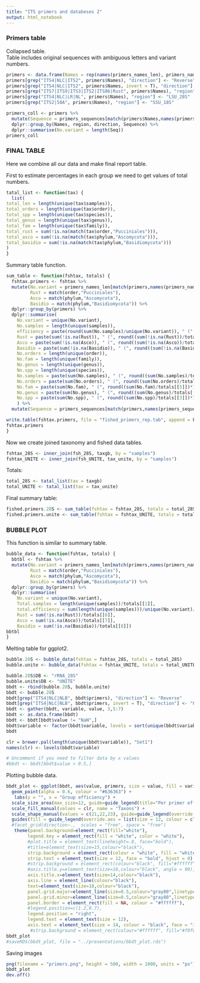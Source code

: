 ```yaml
---
title: "ITS primers and databeses 2"
output: html_notebook
---
```

### Primers table
Collapsed table.  
Table includes original sequences with ambiguous letters and variant numbers.  
```r
primers <- data.frame(Names = rep(names(primers_names_len), primers_names_len), Seq = unlist(primers_exp))
primers[grep("ITS4|NLC|ITS2", primers$Names), "direction"] <- "Reverse"
primers[grep("ITS4|NLC|ITS2", primers$Names, invert = T), "direction"] <- "Forward"
primers[grep("ITS7|ITS9|ITS3|ITS2|ITS86|Rust", primers$Names), "region"] <- "5.8S"
primers[grep("ITS4|NLC|LR|NL", primers$Names), "region"] <- "LSU_28S"
primers[grep("ITS2|58A", primers$Names), "region"] <- "SSU_18S"

primers_coll <- primers %>%
  mutate(Sequence = primers_sequences[match(primers$Names,names(primers_sequences))]) %>%
  dplyr::group_by(Names, region, direction, Sequence) %>%
  dplyr::summarise(No.variant = length(Seq))
primers_coll
```

### FINAL TABLE

Here we combine all our data and make final report table.

First to estimate percentages in each group we need to get values of total numbers.
```r

tatal_list <- function(tax) {
  list(
total_len = length(unique(tax$samples)),
total_orders = length(unique(tax$order)),
total_spp = length(unique(tax$species)),
total_genus = length(unique(tax$genus)),
total_fam = length(unique(tax$family)),
total_rust = sum(!is.na(match(tax$order,"Pucciniales"))),
total_asco = sum(!is.na(match(tax$phylum,"Ascomycota"))),
total_basidio = sum(!is.na(match(tax$phylum,"Basidiomycota")))
)
}
```
Summary table function.
```r
sum_table <- function(fshtax, totals) {
  fshtax.primers <- fshtax %>%
  mutate(No.variant = primers_names_len[match(primers,names(primers_names_len))],
         Rust = match(order,"Pucciniales"),
         Asco = match(phylum,"Ascomycota"),
         Basidio = match(phylum,"Basidiomycota")) %>%
  dplyr::group_by(primers) %>%
  dplyr::summarise(
    No.variant = unique(No.variant),
    No.samples = length(unique(samples)),
    efficiency = paste(round(sum(No.samples)/unique(No.variant)), " (", round(((sum(No.samples)/unique(No.variant)/totals[[1]])*100),2), "%)", sep = ""),
    Rust = paste(sum(!is.na(Rust)), " (", round((sum(!is.na(Rust))/totals[[6]])*100 ,2), "%)",  sep = ""),
    Asco = paste(sum(!is.na(Asco)), " (", round((sum(!is.na(Asco))/totals[[7]])*100 ,2), "%)",  sep = ""),
    Basidio = paste(sum(!is.na(Basidio)), " (", round((sum(!is.na(Basidio))/totals[[8]])*100 ,2), "%)",  sep = ""),
    No.orders = length(unique(order)),
    No.fam = length(unique(family)),
    No.genus = length(unique(genus)),
    No.spp = length(unique(species)),
    No.samples = paste(sum(No.samples), " (", round((sum(No.samples)/totals[[1]])*100, 2), "%)", sep = ""), 
    No.orders = paste(sum(No.orders), " (", round((sum(No.orders)/totals[[2]])*100, 2), "%)", sep = ""),
    No.fam = paste(sum(No.fam), " (", round((sum(No.fam)/totals[[5]])*100, 2), "%)", sep = ""),
    No.genus = paste(sum(No.genus), " (", round((sum(No.genus)/totals[[4]])*100, 2), "%)", sep = ""),
    No.spp = paste(sum(No.spp), " (", round((sum(No.spp)/totals[[3]])*100, 2), "%)", sep = "")
    ) %>%
  mutate(Sequence = primers_sequences[match(primers,names(primers_sequences))])

write.table(fshtax.primers, file = "fished_primers_rep.tab", append = F, row.names = F, sep = "\t", quote = F)
fshtax.primers
}
```

Now we create joined taxonomy and fished data tables.
```r
fshtax_28S <- inner_join(fsh_28S, taxgb, by = "samples")
fshtax_UNITE <- inner_join(fsh_UNITE, tax_unite, by = "samples")
```
Totals:  
```r
total_28S <- tatal_list(tax = taxgb)
total_UNITE <- tatal_list(tax = tax_unite)
```

Final summary table:
```r
fished.primers.28S <- sum_table(fshtax = fshtax_28S, totals = total_28S)
fished.primers.unite <- sum_table(fshtax = fshtax_UNITE, totals = total_UNITE)
```

### BUBBLE PLOT
This function is similar to summary table.
```r

bubble_data <- function(fshtax, totals) {
  bbtbl <- fshtax %>%
  mutate(No.variant = primers_names_len[match(primers,names(primers_names_len))],
         Rust = match(order,"Pucciniales"),
         Asco = match(phylum,"Ascomycota"),
         Basidio = match(phylum,"Basidiomycota")) %>%
  dplyr::group_by(primers) %>%
  dplyr::summarise(
    No.variant = unique(No.variant),
    Total.samples = length(unique(samples))/totals[[1]],
    total.efficiency = sum(length(unique(samples)))/unique(No.variant)/totals[[1]],
    Rust = sum(!is.na(Rust))/totals[[6]],
    Asco = sum(!is.na(Asco))/totals[[7]],
    Basidio = sum(!is.na(Basidio))/totals[[8]])
bbtbl
}
```
Melting table for ggplot2.
```r
bubble.28S <- bubble_data(fshtax = fshtax_28S, totals = total_28S)
bubble.unite <- bubble_data(fshtax = fshtax_UNITE, totals = total_UNITE)

bubble.28S$DB <- "rRNA_28S"
bubble.unite$DB <- "UNITE"
bbdt <- rbind(bubble.28S, bubble.unite)
bbdt <- bubble.28S
bbdt[grep("ITS4|NLC|NLB", bbdt$primers), "direction"] <- "Reverse"
bbdt[grep("ITS4|NLC|NLB", bbdt$primers, invert = T), "direction"] <- "Forward"
bbdt <- gather(bbdt, variable, value, 3,5:7)
bbdt <- as.data.frame(bbdt)
bbdt <- bbdt[bbdt$value != "NaN",]
bbdt$variable <- factor(bbdt$variable, levels = sort(unique(bbdt$variable), decreasing = F))
bbdt

```
```r
clr = brewer.pal(length(unique(bbdt$variable)), "Set1")
names(clr) <- levels(bbdt$variable)

# Uncomment if you need to filter data by x values
#bbdt <- bbdt[bbdt$value > 0.5,]
```


Plotting bubble data.   
```r

bbdt_plot <- ggplot(bbdt, aes(value, primers, size = value, fill = variable, shape = DB)) +
  geom_point(alpha = 0.6, colour = "#636363") + 
   labs(y = "", x = "Group efficiency") +
  scale_size_area(max_size=12, guide=guide_legend(title="Per primer efficiency", keyheight=0)) +
  scale_fill_manual(values = clr, name = "Taxons") +
  scale_shape_manual(values = c(21,22,23), guide=guide_legend(override.aes=aes(size=8)), name = "DataBases") +
  guides(fill = guide_legend(override.aes = list(size = 12, colour = clr), reverse = F)) +
  #facet_grid(direction~.,  scales = "free", space = "free")
   theme(panel.background=element_rect(fill="white"),
        legend.key = element_rect(fill = "white", color = "white"),
        #plot.title = element_text(lineheight=.8, face="bold"),
        #title=element_text(size=15,colour="black"),
        strip.background = element_rect(colour = "white", fill = "white"),
        strip.text = element_text(size = 12, face = "bold", hjust = 0),
        #strip.background = element_rect(colour="black", fill="#ffffff"),
        #axis.title.y=element_text(size=18,colour="black", angle = 90),
        axis.title.x=element_text(size=14,colour="black"),
        axis.line = element_line(colour="black"),
        text=element_text(size=10,colour="black"),
        panel.grid.major=element_line(size=0.5,colour="gray80",linetype = "dotted"),
        panel.grid.minor=element_line(size=0.5,colour="gray80",linetype = "dotted"),
        panel.border = element_rect(fill = NA, colour = "#ffffff"),
        #legend.position=c(1.2,0.7),
        legend.position = "right",
        legend.text = element_text(size = 12),
        axis.text = element_text(size = 14, colour = "black", face = "italic"))
         #strip.background = element_rect(colour="#ffffff", fill="#f0f0f0"))
bbdt_plot
#saveRDS(bbdt_plot, file = "../presentations/bbdt_plot.rds")
```
Saving images  
```r
png(filename = "primers.png", height = 500, width = 1000, units = "px")
bbdt_plot
dev.off()
```

